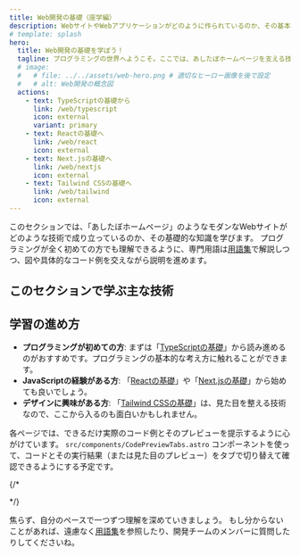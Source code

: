 ```yaml
---
title: Web開発の基礎（座学編）
description: WebサイトやWebアプリケーションがどのように作られているのか、その基本的な仕組みと主要な技術について学びます。
# template: splash
hero:
  title: Web開発の基礎を学ぼう！
  tagline: プログラミングの世界へようこそ。ここでは、あしたぼホームページを支える技術の「なぜ？」と「なに？」をやさしく解説します。
  # image:
  #   # file: ../../assets/web-hero.png # 適切なヒーロー画像を後で設定
  #   # alt: Web開発の概念図
  actions:
    - text: TypeScriptの基礎から
      link: /web/typescript
      icon: external
      variant: primary
    - text: Reactの基礎へ
      link: /web/react
      icon: external
    - text: Next.jsの基礎へ
      link: /web/nextjs
      icon: external
    - text: Tailwind CSSの基礎へ
      link: /web/tailwind
      icon: external
---
```



このセクションでは、「あしたぼホームページ」のようなモダンなWebサイトがどのような技術で成り立っているのか、その基礎的な知識を学びます。
プログラミングが全く初めての方でも理解できるように、専門用語は[用語集](/getstart/term)で解説しつつ、図や具体的なコード例を交えながら説明を進めます。

## このセクションで学ぶ主な技術

<CardGrid>
  <LinkCard title="TypeScriptの基礎" href="/web/typescript" description="JavaScriptをより安全に、効率的に書くための言語、TypeScriptの基本を学びます。" />
  <LinkCard title="Reactの基礎" href="/web/react" description="ユーザーインターフェース（見た目）を部品のように組み立てるReactの考え方と使い方を学びます。" />
  <LinkCard title="Next.jsの基礎" href="/web/nextjs" description="Reactをさらにパワーアップさせ、高機能なWebアプリケーションを作るためのフレームワークNext.jsの概要を掴みます。" />
  <LinkCard title="Tailwind CSSの基礎" href="/web/tailwind" description="HTMLに直接スタイルを書き込むようにデザインできるTailwind CSSの便利な使い方を学びます。" />
</CardGrid>

## 学習の進め方

-   **プログラミングが初めての方**: まずは「[TypeScriptの基礎](/web/typescript)」から読み進めるのがおすすめです。プログラミングの基本的な考え方に触れることができます。
-   **JavaScriptの経験がある方**: 「[Reactの基礎](/web/react)」や「[Next.jsの基礎](/web/nextjs)」から始めても良いでしょう。
-   **デザインに興味がある方**: 「[Tailwind CSSの基礎](/web/tailwind)」は、見た目を整える技術なので、ここから入るのも面白いかもしれません。

各ページでは、できるだけ実際のコード例とそのプレビューを提示するように心がけています。
`src/components/CodePreviewTabs.astro` コンポーネントを使って、コードとその実行結果（または見た目のプレビュー）をタブで切り替えて確認できるようにする予定です。

{/*

<CodePreviewTabs filePath="src/components/code_examples/typescript/HelloWorld.ts" />
*/}

焦らず、自分のペースで一つずつ理解を深めていきましょう。
もし分からないことがあれば、遠慮なく[用語集](/getstart/term)を参照したり、開発チームのメンバーに質問したりしてくださいね。

